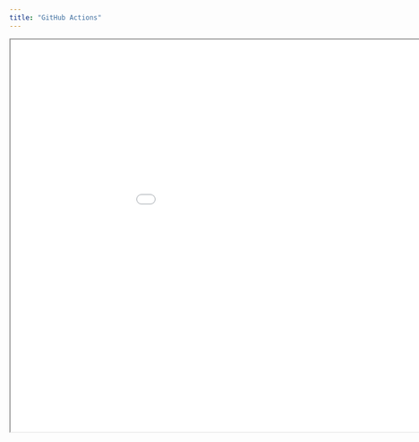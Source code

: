 ```yaml
---
title: "GitHub Actions"
---
```


```{=html}
<iframe width="1050" height="700" src="../../presentations/2023-06-28_github-actions/slides/2023-06-28_github-actions.html"></iframe>
```